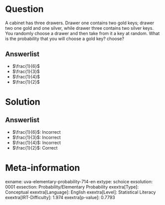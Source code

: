 Question
========

A cabinet has three drawers. Drawer one contains two gold keys; drawer two one gold and one silver, while drawer three contains two silver keys. You randomly choose a drawer and then take from it a key at random. What is the probability that you will choose a gold key? choose?

Answerlist
----------

* $\frac{1}{6}$
* $\frac{1}{3}$
* $\frac{1}{4}$
* $\frac{1}{2}$

Solution
========

Answerlist
----------

* $\frac{1}{6}$: Incorrect
* $\frac{1}{3}$: Incorrect
* $\frac{1}{4}$: Incorrect
* $\frac{1}{2}$: Correct

Meta-information
================
exname: uva-elementary-probability-714-en
extype: schoice
exsolution: 0001
exsection: Probability/Elementary Probability
exextra[Type]: Conceptual
exextra[Language]: English
exextra[Level]: Statistical Literacy
exextra[IRT-Difficulty]: 1.974
exextra[p-value]: 0.7793
